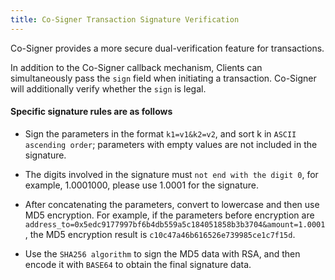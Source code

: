 ---
title: Co-Signer Transaction Signature Verification
---

Co-Signer provides a more secure dual-verification feature for transactions.

In addition to the Co-Signer callback mechanism, Clients can simultaneously pass the `sign` field when initiating a transaction. Co-Signer will additionally verify whether the `sign` is legal.

#### Specific signature rules are as follows

* Sign the parameters in the format `k1=v1&k2=v2`, and sort k in `ASCII ascending order`; parameters with empty values are not included in the signature.

* The digits involved in the signature must `not end with the digit 0`, for example, 1.0001000, please use 1.0001 for the signature.

* After concatenating the parameters, convert to lowercase and then use MD5 encryption. For example, if the parameters before encryption are `address_to=0x5edc9177997bf6b4db559a5c184051858b3b3704&amount=1.0001`, the MD5 encryption result is `c10c47a46b616526e739985ce1c7f15d`.

* Use the `SHA256 algorithm` to sign the MD5 data with RSA, and then encode it with `BASE64` to obtain the final signature data.